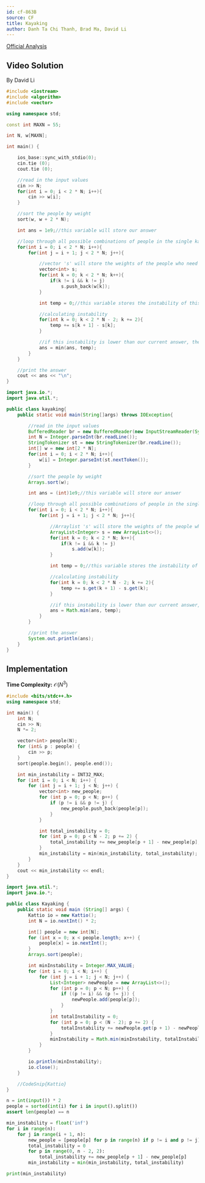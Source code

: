 ```yaml
---
id: cf-863B
source: CF
title: Kayaking
author: Danh Ta Chi Thanh, Brad Ma, David Li
---
```


[Official Analysis](https://codeforces.com/blog/entry/54708)

## Video Solution
By David Li

<Youtube id="XJPoIQNd3_U" />

<Spoiler title="Video Solution Code">
    
<LanguageSection>
<CPPSection>

```cpp
#include <iostream>
#include <algorithm>
#include <vector>

using namespace std;

const int MAXN = 55;

int N, w[MAXN];

int main() {

	ios_base::sync_with_stdio(0);
	cin.tie (0);
	cout.tie (0);

	//read in the input values
	cin >> N;
	for(int i = 0; i < 2 * N; i++){
		cin >> w[i];
	}

	//sort the people by weight
	sort(w, w + 2 * N);

	int ans = 1e9;//this variable will store our answer

	//loop through all possible combinations of people in the single kayaks
	for(int i = 0; i < 2 * N; i++){
		for(int j = i + 1; j < 2 * N; j++){

			//vector 's' will store the weights of the people who need to be placed in tandem kayaks
			vector<int> s;
			for(int k = 0; k < 2 * N; k++){
				if(k != i && k != j)
					s.push_back(w[k]);
			}

			int temp = 0;//this variable stores the instability of this situation

			//calculating instability
			for(int k = 0; k < 2 * N - 2; k += 2){
				temp += s[k + 1] - s[k];
			}

			//if this instability is lower than our current answer, then update answer
			ans = min(ans, temp);
		}
	}

	//print the answer
	cout << ans << "\n";
}
```

</CPPSection>

<JavaSection>

```java
import java.io.*;
import java.util.*;

public class kayaking{
	public static void main(String[]args) throws IOException{

		//read in the input values
		BufferedReader br = new BufferedReader(new InputStreamReader(System.in));
		int N = Integer.parseInt(br.readLine());
		StringTokenizer st = new StringTokenizer(br.readLine());
		int[] w = new int[2 * N];
		for(int i = 0; i < 2 * N; i++){
			w[i] = Integer.parseInt(st.nextToken());
		}

		//sort the people by weight
		Arrays.sort(w);

		int ans = (int)1e9;//this variable will store our answer

		//loop through all possible combinations of people in the single kayaks
		for(int i = 0; i < 2 * N; i++){
			for(int j = i + 1; j < 2 * N; j++){

				//Arraylist 's' will store the weights of the people who need to be placed in tandem kayaks
				ArrayList<Integer> s = new ArrayList<>();
				for(int k = 0; k < 2 * N; k++){
					if(k != i && k != j)
						s.add(w[k]);
				}

				int temp = 0;//this variable stores the instability of this situation

				//calculating instability
				for(int k = 0; k < 2 * N - 2; k += 2){
					temp += s.get(k + 1) - s.get(k);
				}

				//if this instability is lower than our current answer, then update answer
				ans = Math.min(ans, temp);
			}
		}

		//print the answer
		System.out.println(ans);
	}
}
```
</JavaSection>

</LanguageSection>
</Spoiler>

## Implementation

**Time Complexity:** $\mathcal{O}(N^3)$

<LanguageSection>
<CPPSection>

```cpp
#include <bits/stdc++.h>
using namespace std;

int main() {
	int N;
	cin >> N;
	N *= 2;

	vector<int> people(N);
	for (int& p : people) {
		cin >> p;
	}
	sort(people.begin(), people.end());

	int min_instability = INT32_MAX;
	for (int i = 0; i < N; i++) {
		for (int j = i + 1; j < N; j++) {
			vector<int> new_people;
			for (int p = 0; p < N; p++) {
				if (p != i && p != j) {
					new_people.push_back(people[p]);
				}
			}

			int total_instability = 0;
			for (int p = 0; p < N - 2; p += 2) {
				total_instability += new_people[p + 1] - new_people[p];
			}
			min_instability = min(min_instability, total_instability);
		}
	}
	cout << min_instability << endl;
}
```

</CPPSection>
<JavaSection>
	
```java
import java.util.*;
import java.io.*;

public class Kayaking {
	public static void main (String[] args) {
		Kattio io = new Kattio();
		int N = io.nextInt() * 2;

		int[] people = new int[N];
		for (int x = 0; x < people.length; x++) {
			people[x] = io.nextInt();
		}
		Arrays.sort(people);

		int minInstability = Integer.MAX_VALUE;
		for (int i = 0; i < N; i++) {
			for (int j = i + 1; j < N; j++) {
				List<Integer> newPeople = new ArrayList<>();
				for (int p = 0; p < N; p++) {
					if ((p != i) && (p != j)) {
						newPeople.add(people[p]);
					}
				}
				int totalInstability = 0;
				for (int p = 0; p < (N - 2); p += 2) {
					totalInstability += newPeople.get(p + 1) - newPeople.get(p);
				}
				minInstability = Math.min(minInstability, totalInstability);
			}
		}

		io.println(minInstability);
		io.close();
	}

	//CodeSnip{Kattio}
}
```
	
</JavaSection>
<PySection>

```py
n = int(input()) * 2
people = sorted(int(i) for i in input().split())
assert len(people) == n

min_instability = float('inf')
for i in range(n):
	for j in range(i + 1, n):
		new_people = [people[p] for p in range(n) if p != i and p != j]
		total_instability = 0
		for p in range(0, n - 2, 2):
			total_instability += new_people[p + 1] - new_people[p]
		min_instability = min(min_instability, total_instability)

print(min_instability)
```

</PySection>
</LanguageSection>
